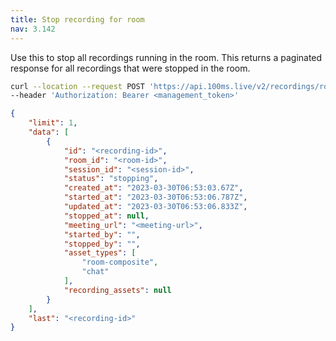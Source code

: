 ```yaml
---
title: Stop recording for room
nav: 3.142
---
```


Use this to stop all recordings running in the room. This returns a paginated response for all recordings that were stopped in the room.

<PostRequest title="https://api.100ms.live/v2/recordings/room/<room_id>/stop" />
<Request id="req-0">

```bash
curl --location --request POST 'https://api.100ms.live/v2/recordings/room/<room_id>/stop' \
--header 'Authorization: Bearer <management_token>'
```

</Request>
<ResponseBox id="res-0" status="200 OK">

```json
{
    "limit": 1,
    "data": [
        {
            "id": "<recording-id>",
            "room_id": "<room-id>",
            "session_id": "<session-id>",
            "status": "stopping",
            "created_at": "2023-03-30T06:53:03.67Z",
            "started_at": "2023-03-30T06:53:06.787Z",
            "updated_at": "2023-03-30T06:53:06.833Z",
            "stopped_at": null,
            "meeting_url": "<meeting-url>",
            "started_by": "",
            "stopped_by": "",
            "asset_types": [
                "room-composite",
                "chat"
            ],
            "recording_assets": null
        }
    ],
    "last": "<recording-id>"
}
```

</ResponseBox>
